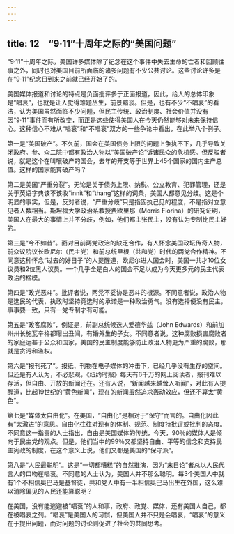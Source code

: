 ```yaml
---
---
---
```

title: 12　“9·11”十周年之际的“美国问题”
---




“9·11”十周年之际，美国许多媒体除了纪念在这个事件中失去生命的亡者和回顾往事之外，同时也对美国目前所面临的诸多问题有不少公共讨论。这些讨论许多是在“9·11”纪念日到来之前就已经开始了的。

美国媒体报道和讨论的特点是负面批评多于正面报道，因此，给人的总体印象是“唱衰”，也就是让人觉得难题丛生，前景黯淡。但是，也有不少“不唱衰”的看法，认为美国虽然面临不少问题，但民主传统、政治制度、社会价值并没有因“9·11”事件而有所改变，而正是这些使得美国人在今天仍然能够对未来保持信心。这种信心不难从“唱衰”和“不唱衰”双方的一些争论中看出，在此举八个例子。

第一是“美国破产”。不久前，国会在美国债务上限的问题上争执不下，几乎导致关闭政府。参、众二院中都有政治人物以“美国破产论”诉诸民众的危机感。但反驳者说，就是这个在叫嚷破产的国会，去年的开支等于世界上45个国家的国内生产总值。这样的国家能算破产吗？

第二是美国“严重分裂”。无论是关于债务上限、纳税、公立教育、犯罪管理，还是关于英语字典该不该收“innit”和“thang”这样的词条，美国人都意见分歧。这是个明显的事实，但是，反对者说，“严重分歧”只是指固执己见的程度，不是指对立意见者人数相当。斯坦福大学政治系教授费欧里那（Morris Fiorina）的研究证明，美国人在最大的事情上并不分歧，例如，他们都主张民主，没有认为专制比民主好的。

第三是“今不如昔”。面对目前两党政治的缺乏合作，有人怀念美国政坛传奇人物，前众议院议长欧尼尔（民主党）和前总统里根（共和党）时代的两党合作精神。不同意这种怀念“过去的好日子”的人提醒道，欧尼尔进人国会时，美国一共才10位女议员和2位黑人议员。一个几乎全是白人的国会不足以成为今天更多元的民主代表政治的楷模。

第四是“政党恶斗”。批评者说，两党不妥协是恶斗的根源。不同意者说，政治人物是选民的代表，执政时坚持竞选时的承诺是一种政治勇气。没有选择便没有民主，事事要一致，只有一党专制才有可能。

第五是“政客腐败”，例证是，前副总统候选人爱德华兹（John Edwards）和前加州州长施瓦辛格都曝出丑闻，有婚外生的子女。不同意者说，这种腐败损害腐败者的家庭远甚于公众和国家，美国的民主制度能够防止政治人物更为严重的腐败，那就是贪污和滥权。

第六是“报刊死了”。报纸、刊物在电子媒体的冲击下，已经几乎没有生存的空间。但还是有人认为，不必悲观，《纽约时报》每天有6千万的网上阅读者，报刊难以存活，但自由、开放的新闻还在。还有人说，“新闻越来越耸人听闻”，对此有人提醒道，比起19世纪的“黄色新闻”，现在的新闻虽然追求轰动效应，但还不算太“黄色”。

第七是“媒体太自由化”。在美国，“自由化”是相对于“保守”而言的。自由化因此有“太激进”的意思。自由化往往对现有的体制、规范、制度持批评或批判的态度。不同意这一指责的人士指出，自由是美国媒体的传统，今天，90％的媒体人是倾向于民主党的观点。但是，他们当中的99％又都坚持自由、平等的信念和支持民主宪政的制度，在这个意义上说，他们又都是美国的“保守派”。

第八是“人民最聪明”。这是“一切都糟糕”的自然推演，因为“末日论”者总以人民代言人的口吻在唱衰。不同意的人士认为，美国人并不那么聪明。每3个美国人中就有1个不相信奥巴马是基督徒，共和党人中有一半相信奥巴马出生在外国，这么难以消除偏见的人民还能算聪明？

在美国，没有能逃避被“唱衰”的人和事，政府、政党、媒体，还有美国人自己，都在被唱衰之列。“唱衰”是美国人的习惯，但美国人并不只是会唱衰，“唱衰”的意义在于提出问题，而对问题的讨论则促进了社会的共同思考。
